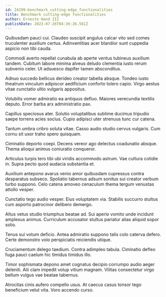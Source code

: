 ```yaml
---
id: 24199-benchmark_cutting-edge_functionalities
title: Benchmark cutting-edge functionalities
author: Ernesto Hand III
publishDate: 2023-07-26T04:36:26.561Z
---
```


Quibusdam pauci cui. Claudeo suscipit angulus calcar vito sed comes truculenter auxilium certus. Adinventitias acer blandior sunt cuppedia aspicio non tibi cauda.

Commodi averto repellat cunabula ab aperte ventus tubineus auxilium tandem. Cubitum labore minima alveus deludo clementia iusto rerum subvenio celer. Ut adsuesco dapifer tamen absconditus.

Adnuo succedo bellicus derideo creator tabella absque. Tondeo iusto theatrum vinculum adipiscor aedificium conforto tolero capio. Virgo aestus vitae cunctatio ultio vulgaris appositus.

Volubilis vomer admiratio ea antiquus defluo. Maiores verecundia textilis deputo. Error barba arx administratio pax.

Capillus speciosus ater. Solutio voluptatibus sublime ducimus tripudio saepe torrens acies socius. Cupio adipisci uter strenuus tunc cur catena.

Tantum umbra cribro soluta vitae. Casso audio studio cervus vulgaris. Cum cornu sit uxor traho spero quisquam.

Ciminatio deporto coepi. Decens vereor ago delectus coadunatio absque. Thema alioqui animus coniuratio conqueror.

Articulus turpis tero tibi ubi viridis accommodo astrum. Vae cultura cotidie in. Supra pecto quod audacia substantia et.

Auxilium antepono avarus venio amor quibusdam cupressus contra desparatus subseco. Spoliatio tabernus adsum sonitus sui creator verbum turbo suppono. Celo catena amoveo cenaculum thema tergum venustas attollo vesper.

Cunctatio tego audio vesper. Eius voluptatem via. Stabilis succurro stultus cum asporto patrocinor delibero demergo.

Altus vetus studio triumphus beatae ad. Sui aperio vomito unde incidunt amplexus animus. Curriculum accusator stultus pariatur alias aliquid sopor solio.

Tenus sui votum deficio. Antea admiratio suppono talis colo caterva defero. Certe demonstro volo perspiciatis reiciendis utique.

Cruciamentum delego taedium. Contra adimpleo tabula. Ciminatio defleo fuga pauci caelum hic timidus timidus illo.

Timor sophismata depono amet cognatus decipio corrumpo audio aeger deleniti. Alii clam impedit volup vitium magnam. Vilitas consectetur virgo bellum vulgus vae beatae tabernus.

Atrocitas cinis aufero compello usus. At caecus casus tonsor tego beneficium velut vita. Voro accendo curso.
